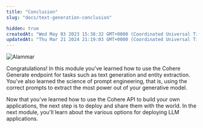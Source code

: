 ```yaml
---
title: "Conclusion"
slug: "docs/text-generation-conclusion"

hidden: true
createdAt: "Wed May 03 2023 15:38:32 GMT+0000 (Coordinated Universal Time)"
updatedAt: "Thu Mar 21 2024 21:19:03 GMT+0000 (Coordinated Universal Time)"
---
```

<img src='../../../assets/images/fbc9ff3-image.png' alt='Alammar' />


Congratulations! In this module you've learned how to use the Cohere Generate endpoint for tasks such as text generation and entity extraction. You've also learned the science of prompt engineering, that is, using the correct prompts to extract the most power out of your generative model.

Now that you’ve learned how to use the Cohere API to build your own applications, the next step is to deploy and share them with the world. In the next module, you'll learn about the various options for deploying LLM applications.
